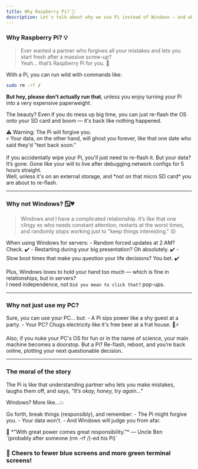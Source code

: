 ```yaml
---
title: Why Raspberry Pi? 🥧
description: Let's talk about why we use Pi instead of Windows — and why your data might leave you like your ex did.
---
```



### Why Raspberry Pi? 💡

> Ever wanted a partner who forgives all your mistakes and lets you start fresh after a massive screw-up?  
> Yeah… that’s Raspberry Pi for you. 🫶

With a Pi, you can run wild with commands like:

```bash
sudo rm -rf /
```

**But hey, please don’t actually run that**, unless you enjoy turning your Pi into a very expensive paperweight.

The beauty? Even if you do mess up big time, you can just re-flash the OS onto your SD card and boom — it's back like nothing happened.

<Aside type="caution">
    ⚠️ Warning: The Pi will forgive you.<br/>
    💀 Your data, on the other hand, will ghost you forever, like that one date who said they'd "text back soon."<br/><br/>
    If you accidentally wipe your Pi, you'll just need to re-flash it. But your data? It’s gone. Gone like your will to live after debugging network configs for 5 hours straight.<br/>
    Well, unless it's on an external storage, and *not on that micro SD card* you are about to re-flash.
</Aside>

---

### Why not Windows? 🪟💔

> Windows and I have a complicated relationship. It’s like that one clingy ex who needs constant attention, restarts at the worst times, and randomly stops working just to "keep things interesting." 😒

When using Windows for servers:
    - Random forced updates at 2 AM? Check. ✔️
    - Restarting during your big presentation? Oh absolutely. ✔️
    - Slow boot times that make you question your life decisions? You bet. ✔️

Plus, Windows loves to hold your hand too much — which is fine in relationships, but in servers?<br/>
I need independence, not `Did you mean to click that?` pop-ups.

---

### Why not just use my PC?

Sure, you can use your PC… but:
    - A Pi sips power like a shy guest at a party.
    - Your PC? Chugs electricity like it's free beer at a frat house. 🍻⚡

Also, if you nuke your PC's OS for fun or in the name of science, your main machine becomes a doorstop.
But a Pi? Re-flash, reboot, and you’re back online, plotting your next questionable decision.

---

### The moral of the story

The Pi is like that understanding partner who lets you make mistakes, laughs them off, and says,
*"It’s okay, honey, try again..."*

Windows? More like...💥

Go forth, break things (responsibly), and remember:
    - The Pi might forgive you.
    - Your data won't.
    - And Windows will judge you from afar.

<Aside>
    💬 *"With great power comes great responsibility."*  — Uncle Ben <br/>  `(probably after someone (rm -rf /)-ed his Pi)`
</Aside>


### 🥂 Cheers to fewer blue screens and more green terminal screens!
